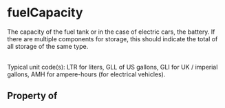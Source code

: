   

# fuelCapacity

The capacity of the fuel tank or in the case of electric cars, the battery. If there are multiple components for storage, this should indicate the total of all storage of the same type.<br/><br/>

Typical unit code(s): LTR for liters, GLL of US gallons, GLI for UK / imperial gallons, AMH for ampere-hours (for electrical vehicles).

## Property of



